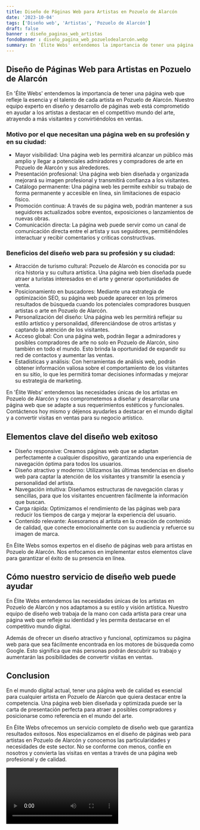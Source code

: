 ```yaml
---
title: Diseño de Páginas Web para Artistas en Pozuelo de Alarcón
date: '2023-10-04'
tags: ['Diseño web', 'Artistas', 'Pozuelo de Alarcón']
draft: false
banner : diseño_paginas_web_artistas
fondoBanner : diseño_pagina_web_pozuelodealarcón.webp
summary: En 'Élite Webs' entendemos la importancia de tener una página web que refleje la esencia y el talento de cada artista en Pozuelo de Alarcón. Nuestro equipo experto en diseño y desarrollo de páginas web está comprometido en ayudar a los artistas a destacar en el competitivo mundo del arte, atrayendo a más visitantes y convirtiéndolos en ventas. 
---
```


## Diseño de Páginas Web para Artistas en Pozuelo de Alarcón

En 'Élite Webs' entendemos la importancia de tener una página web que refleje la esencia y el talento de cada artista en Pozuelo de Alarcón. Nuestro equipo experto en diseño y desarrollo de páginas web está comprometido en ayudar a los artistas a destacar en el competitivo mundo del arte, atrayendo a más visitantes y convirtiéndolos en ventas. 

### Motivo por el que necesitan una página web en su profesión y en su ciudad:
- Mayor visibilidad: Una página web les permitirá alcanzar un público más amplio y llegar a potenciales admiradores y compradores de arte en Pozuelo de Alarcón y sus alrededores.
- Presentación profesional: Una página web bien diseñada y organizada mejorará su imagen profesional y transmitirá confianza a los visitantes.
- Catálogo permanente: Una página web les permite exhibir su trabajo de forma permanente y accesible en línea, sin limitaciones de espacio físico.
- Promoción continua: A través de su página web, podrán mantener a sus seguidores actualizados sobre eventos, exposiciones o lanzamientos de nuevas obras.
- Comunicación directa: La página web puede servir como un canal de comunicación directa entre el artista y sus seguidores, permitiéndoles interactuar y recibir comentarios y críticas constructivas.

### Beneficios del diseño web para su profesión y su ciudad:
- Atracción de turismo cultural: Pozuelo de Alarcón es conocida por su rica historia y su cultura artística. Una página web bien diseñada puede atraer a turistas interesados en el arte y generar oportunidades de venta.
- Posicionamiento en buscadores: Mediante una estrategia de optimización SEO, su página web puede aparecer en los primeros resultados de búsqueda cuando los potenciales compradores busquen artistas o arte en Pozuelo de Alarcón.
- Personalización del diseño: Una página web les permitirá reflejar su estilo artístico y personalidad, diferenciándose de otros artistas y captando la atención de los visitantes.
- Acceso global: Con una página web, podrán llegar a admiradores y posibles compradores de arte no solo en Pozuelo de Alarcón, sino también en todo el mundo. Esto brinda la oportunidad de expandir su red de contactos y aumentar las ventas.
- Estadísticas y análisis: Con herramientas de análisis web, podrán obtener información valiosa sobre el comportamiento de los visitantes en su sitio, lo que les permitirá tomar decisiones informadas y mejorar su estrategia de marketing.

En 'Élite Webs' entendemos las necesidades únicas de los artistas en Pozuelo de Alarcón y nos comprometemos a diseñar y desarrollar una página web que se adapte a sus requerimientos estéticos y funcionales. Contáctenos hoy mismo y déjenos ayudarles a destacar en el mundo digital y a convertir visitas en ventas para su negocio artístico.

<GifSeo />

<Cta />

## Elementos clave del diseño web exitoso

- Diseño responsive: Creamos páginas web que se adaptan perfectamente a cualquier dispositivo, garantizando una experiencia de navegación óptima para todos los usuarios.
- Diseño atractivo y moderno: Utilizamos las últimas tendencias en diseño web para captar la atención de los visitantes y transmitir la esencia y personalidad del artista.
- Navegación intuitiva: Diseñamos estructuras de navegación claras y sencillas, para que los visitantes encuentren fácilmente la información que buscan.
- Carga rápida: Optimizamos el rendimiento de las páginas web para reducir los tiempos de carga y mejorar la experiencia del usuario.
- Contenido relevante: Asesoramos al artista en la creación de contenido de calidad, que conecte emocionalmente con su audiencia y refuerce su imagen de marca.

En Élite Webs somos expertos en el diseño de páginas web para artistas en Pozuelo de Alarcón. Nos enfocamos en implementar estos elementos clave para garantizar el éxito de su presencia en línea.

## Cómo nuestro servicio de diseño web puede ayudar

En Élite Webs entendemos las necesidades únicas de los artistas en Pozuelo de Alarcón y nos adaptamos a su estilo y visión artística. Nuestro equipo de diseño web trabaja de la mano con cada artista para crear una página web que refleje su identidad y les permita destacarse en el competitivo mundo digital.

Además de ofrecer un diseño atractivo y funcional, optimizamos su página web para que sea fácilmente encontrada en los motores de búsqueda como Google. Esto significa que más personas podrán descubrir su trabajo y aumentarán las posibilidades de convertir visitas en ventas.

## Conclusion

En el mundo digital actual, tener una página web de calidad es esencial para cualquier artista en Pozuelo de Alarcón que quiera destacar entre la competencia. Una página web bien diseñada y optimizada puede ser la carta de presentación perfecta para atraer a posibles compradores y posicionarse como referencia en el mundo del arte.

En Élite Webs ofrecemos un servicio completo de diseño web que garantiza resultados exitosos. Nos especializamos en el diseño de páginas web para artistas en Pozuelo de Alarcón y conocemos las particularidades y necesidades de este sector. No se conforme con menos, confíe en nosotros y convierta las visitas en ventas a través de una página web profesional y de calidad.

<Video />

<CtaBot job='Artistas' city='Pozuelo de Alarcón'/>

<Gmaps query='Pozuelo de Alarcón+españa+maps' />